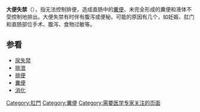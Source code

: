{{expert|1=医学|time=2010-07-30T13:46:21+00:00}}
{{Expand English|Fecal incontinence}}
{{medical}}
{{Infobox symptom
| Name = 大便失禁  | 
| Background     = 
| Image          = Anorectum-zh.svg
| Caption        = 正常的直肠和肛管的解剖学结构示意图
| ICD10          = {{ICD10|R|15||r|10}} |
| ICD9           = {{ICD9|787.6}} |
| ICDO           = 
| OMIM           = 
| DiseasesDB     = 6763
| MedlinePlus    = 003135
| eMedicineSubj  = article
| eMedicineTopic = 268674
| MeshID         = D005242
}}

'''大便失禁'''（{{lang-en|Fecal incontinence}}），指无法控制排便，造成直肠中的[[糞便|糞便]]、未完全形成的糞便和液体不受控制地排出。大便失禁有时伴有腹泻或便秘。可能的原因有几个，如妊娠、肛门和直肠部位手术、腹泻、食物过敏等。

==参看==
*[[尿失禁|尿失禁]]
* [[排泄|排泄]]
* [[排便|排便]]
* [[糞便|糞便]]
* [[消化|消化]]

{{Digestive system and abdomen symptoms and signs}}

[[Category:肛門|Category:肛門]]
[[Category:糞便|Category:糞便]]
[[Category:需要医学专家关注的页面|Category:需要医学专家关注的页面]]